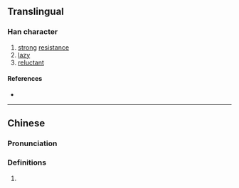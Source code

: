 {{character info/new}}
==Translingual==

===Han character===
{{Han char|rn=19|rad=力|as=08|sn=10|four=|canj=MBKS|ids=⿰兩力}}

# [[strong]] [[resistance]]
# [[lazy]]
# [[reluctant]]

====References====
* {{Han ref|kx=0147.450|hdz=10373.030|uh=351D|ud=13597}}

----

==Chinese==
{{zh-forms}}

===Pronunciation===
{{zh-pron
|m=liǎng
|c=loeng5
|mc=y
|cat=
}}

===Definitions===
{{zh-hanzi}}

# {{rfdef|zh}}